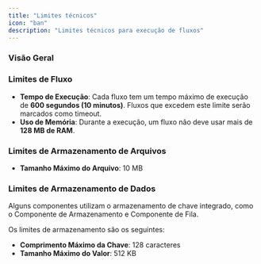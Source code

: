 ```yaml
---
title: "Limites técnicos"
icon: "ban"
description: "Limites técnicos para execução de fluxos"
---
```


### Visão Geral

### Limites de Fluxo

- **Tempo de Execução**: Cada fluxo tem um tempo máximo de execução de **600 segundos (10 minutos)**. Fluxos que excedem este limite serão marcados como timeout.
- **Uso de Memória**: Durante a execução, um fluxo não deve usar mais de **128 MB de RAM**.

### Limites de Armazenamento de Arquivos

- **Tamanho Máximo do Arquivo**: 10 MB

### Limites de Armazenamento de Dados

Alguns componentes utilizam o armazenamento de chave integrado, como o Componente de Armazenamento e Componente de Fila.

Os limites de armazenamento são os seguintes:

- **Comprimento Máximo da Chave**: 128 caracteres
- **Tamanho Máximo do Valor**: 512 KB
